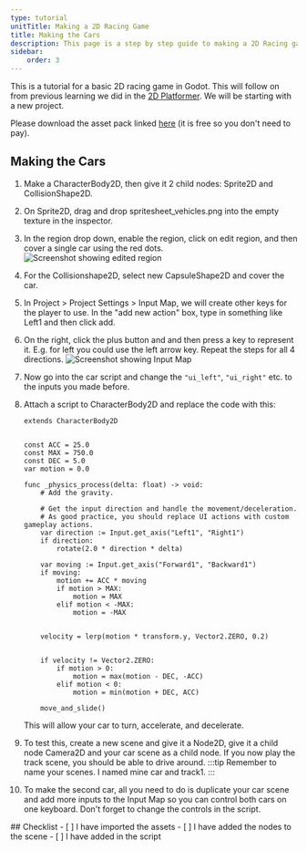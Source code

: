 ```yaml
---
type: tutorial
unitTitle: Making a 2D Racing Game
title: Making the Cars
description: This page is a step by step guide to making a 2D Racing game
sidebar:
    order: 3
---
```



This is a tutorial for a basic 2D racing game in Godot. This will follow on from previous learning we did in the [2D Platformer](/game-design/godot/2dplatformergame). We will be starting with a new project.

Please download the asset pack linked [here](https://www.kenney.nl/assets/racing-pack) (it is free so you don't need to pay).


## Making the Cars

<Steps>

1. Make a CharacterBody2D, then give it 2 child nodes: Sprite2D and CollisionShape2D. 

2.  On Sprite2D, drag and drop spritesheet_vehicles.png into the empty texture in the inspector.

3. In the region drop down, enable the region, click on edit region, and then cover a single car using the red dots. 
    ![Screenshot showing edited region](/src/assets/godot/2DRacing/image1.png)

4. For the Collisionshape2D, select new CapsuleShape2D and cover the car.

5. In Project > Project Settings > Input Map, we will create other keys for the player to use. In the "add new action" box, type in something like Left1 and then click add.

6. On the right, click the plus button and and then press a key to represent it. E.g. for left you could use the left arrow key. Repeat the steps for all 4 directions.
    ![Screenshot showing Input Map](/src/assets/godot/2DRacing/image4.png)

7. Now go into the car script and change the `"ui_left"`, `"ui_right"` etc. to the inputs you made before.

8. Attach a script to CharacterBody2D and replace the code with this:
    ```gdscript
    extends CharacterBody2D


    const ACC = 25.0
    const MAX = 750.0
    const DEC = 5.0
    var motion = 0.0

    func _physics_process(delta: float) -> void:
        # Add the gravity.

        # Get the input direction and handle the movement/deceleration.
        # As good practice, you should replace UI actions with custom gameplay actions.
        var direction := Input.get_axis("Left1", "Right1")
        if direction:
            rotate(2.0 * direction * delta)

        var moving := Input.get_axis("Forward1", "Backward1")
        if moving:
            motion += ACC * moving
            if motion > MAX:
                motion = MAX
            elif motion < -MAX:
                motion = -MAX


        velocity = lerp(motion * transform.y, Vector2.ZERO, 0.2)


        if velocity != Vector2.ZERO:
            if motion > 0:
                motion = max(motion - DEC, -ACC)
            elif motion < 0:
                motion = min(motion + DEC, ACC)

        move_and_slide()
    ```
    This will allow your car to turn, accelerate, and decelerate.

9. To test this, create a new scene and give it a Node2D, give it a child node Camera2D and your car scene as a child node. If you now play the track scene, you should be able to drive around.
    :::tip
    Remember to name your scenes. I named mine car and track1.
    :::

10. To make the second car, all you need to do is duplicate your car scene and add more inputs to the Input Map so you can control both cars on one keyboard. Don't forget to change the controls in the script.

</Steps>


<Box>
## Checklist
<Checklist>
- [ ] I have imported the assets
- [ ] I have added the nodes to the scene
- [ ] I have added in the script
</Checklist>
</Box>